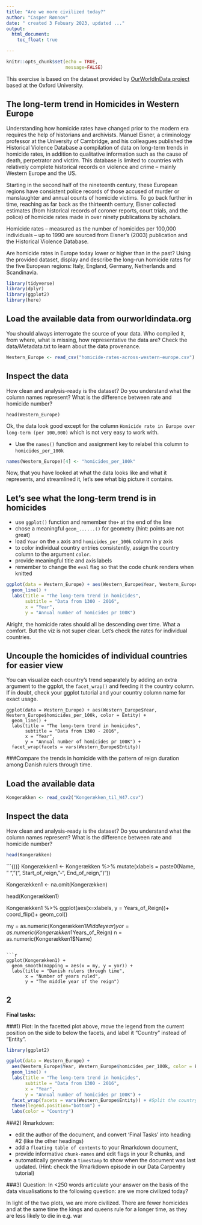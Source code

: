 ```yaml
---
title: "Are we more civilized today?"
author: "Casper Rønnov"
date: " created 3 Febuary 2023, updated ..."
output: 
  html_document:
    toc_float: true 

---
```


```r
knitr::opts_chunk$set(echo = TRUE,
                      message=FALSE)
```
This exercise is based on the dataset provided by [OurWorldInData project](https://ourworldindata.org/homicides) based at the Oxford University.

## The long-term trend in Homicides in Western Europe

Understanding how homicide rates have changed prior to the modern era requires the help of historians and archivists. Manuel Eisner, a criminology professor at the University of Cambridge, and his colleagues published the Historical Violence Database \href{https://cjrc.osu.edu/research/interdisciplinary/hvd}: a compilation of data on long-term trends in homicide rates, in addition to qualitative information such as the cause of death, perpetrator and victim. This database is limited to countries with relatively complete historical records on violence and crime – mainly Western Europe and the US.

Starting in the second half of the nineteenth century, these European regions have consistent police records of those accused of murder or manslaughter and annual counts of homicide victims. To go back further in time, reaching as far back as the thirteenth century, Eisner collected estimates (from historical records of coroner reports, court trials, and the police) of homicide rates made in over ninety publications by scholars.

Homicide rates – measured as the number of homicides per 100,000 individuals – up to 1990 are sourced from Eisner’s (2003) publication and the Historical Violence Database. 

Are homicide rates in Europe today lower or higher than in the past? Using the provided dataset, display and describe the long-run homicide rates for the five European regions: Italy, England, Germany, Netherlands and Scandinavia.

```r
library(tidyverse)
library(dplyr)
library(ggplot2)
library(here)
```

## Load the available data from ourworldindata.org

You should always interrogate the source of your data. Who compiled it, from where, what is missing, how representative the data are? Check the data/Metadata.txt to learn about the data provenance.

```r
Western_Europe <- read_csv("homicide-rates-across-western-europe.csv")
```

## Inspect the data

How clean and analysis-ready is the dataset? Do you understand what the column names represent? What is the difference between rate and homicide number?

```{}
head(Western_Europe)
```

Ok, the data look good except for the column `Homicide rate in Europe over long-term (per 100,000)` which is not very easy to work with.

- Use the `names()` function and assignment key to relabel this column to `homicides_per_100k` 

```r
names(Western_Europe)[4] <- "homicides_per_100k"
```

Now, that you have looked at what the data looks like and what it represents, and streamlined it, let's see what big picture it contains.

## Let's see what the long-term trend is in homicides

- use `ggplot()` function and remember the`+` at the end of the line
- chose a meaningful `geom_......()`  for geometry (hint: points are not great)
- load `Year` on the `x` axis and `homicides_per_100k` column in y axis
- to color individual country entries consistently, assign the country column to the argument `color`.
- provide meaningful title and axis labels
- remember to change the `eval` flag so that the code chunk renders when knitted 

```r
ggplot(data = Western_Europe) + aes(Western_Europe$Year, Western_Europe$homicides_per_100k, color = Entity) +
  geom_line() +
  labs(title = "The long-term trend in homicides",
       subtitle = "Data from 1300 - 2016",
       x = "Year",
       y = "Annual number of homicides pr 100K")
```
Alright, the homicide rates should all be descending over time. What a comfort. But the viz is not super clear. Let's check the rates for individual countries.

## Uncouple the homicides of individual countries for easier view

You can visualize each country's trend separately by adding an extra argument to the ggplot, the `facet_wrap()` and feeding it the country column. If in doubt, check your ggplot tutorial and your country column name for exact usage.




```{}
ggplot(data = Western_Europe) + aes(Western_Europe$Year, Western_Europe$homicides_per_100k, color = Entity) +
  geom_line() +
  labs(title = "The long-term trend in homicides",
       subtitle = "Data from 1300 - 2016",
       x = "Year",
       y = "Annual number of homicides pr 100K") +
  facet_wrap(facets = vars(Western_Europe$Entity))
```
  

###Compare the trends in homicide with the pattern of reign duration among Danish rulers through time.


## Load the available data 

```r
Kongerækken <- read_csv2("Kongerækken_til_W47.csv")
```

## Inspect the data

How clean and analysis-ready is the dataset? Do you understand what the column names represent? What is the difference between rate and homicide number?

```r
head(Kongerækken)
```

```{))}
Kongerækken1 <- Kongerækken %>% 
  mutate(xlabels = paste0(Name, " ", "(", Start_of_reign, "-", End_of_reign, ")"))

Kongerækken1 <- na.omit(Kongerækken)

head(Kongerækken1)

Kongerækken1 %>% 
  ggplot(aes(x=xlabels, y = Years_of_Reign))+
  coord_flip()+
  geom_col()

my = as.numeric(Kongerækken1$Middleyear)
yor = as.numeric(Kongerækken1$Years_of_Reign)
n = as.numeric(Kongerækken1$Name)
```

```r
ggplot(Kongerækken1) + 
  geom_smooth(mapping = aes(x = my, y = yor)) + 
  labs(title = "Danish rulers through time",
       x = "Number of years ruled",
       y = "The middle year of the reign")
```


## 2 
**Final tasks:**

###1) Plot: In the facetted plot above, move the legend from the current position on the side to below the facets, and label it "Country" instead of "Entity".
```r
library(ggplot2)

ggplot(data = Western_Europe) +
  aes(Western_Europe$Year, Western_Europe$homicides_per_100k, color = Entity) +
  geom_line() +
  labs(title = "The long-term trend in homicides",
       subtitle = "Data from 1300 - 2016",
       x = "Year",
       y = "Annual number of homicides pr 100K") +
  facet_wrap(facets = vars(Western_Europe$Entity)) + #Split the countrys up into a plot for every country 
  theme(legend.position="bottom") + 
  labs(color = "Country")
```

###2) Rmarkdown: 

  - edit the author of the document, and convert 'Final Tasks' into heading #2 (like the other headings) 
  - add a `floating table of contents` to your Rmarkdown document, 
  - provide informative `chunk-names` and edit flags in your R chunks, and
  - automatically generate a `timestamp` to show when the document was last updated. (Hint: check the Rmarkdown episode in our Data Carpentry tutorial)

###3) Question: In <250 words articulate your answer on the basis of the data visualisations to the following question: are we more civilized today?

In light of the two plots, we are more civilized. There are fewer homicides and at the same time the kings and queens rule for a longer time, as they are less likely to die in e.g. war
